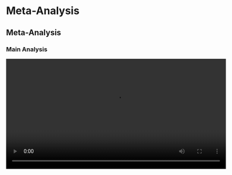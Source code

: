 # Meta-Analysis

## Meta-Analysis

### Main Analysis

<video width="600" controls><source src="/jasp-video-library/assets/videos/Meta-Analysis/Meta_Analysis_1_Main-Analysis.mp4" type="video/mp4">Your browser does not support the video tag.</video>

### Effect Size Computation

<video width="600" controls><source src="/jasp-video-library/assets/videos/Meta-Analysis/Meta_Analysis_2_Effect-Size-Computation.mp4" type="video/mp4">Your browser does not support the video tag.</video>

